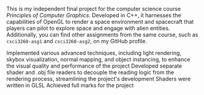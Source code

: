 
This is my independent final project for the computer science course *Principles of Computer Graphics*. Developed in
C++, it harnesses the capabilities of OpenGL to render a space environment and spacecraft that players can pilot to
explore space and engage with alien entities. Additionally, you can find other assignments from the same course, such as
`csci3260-asg1` and `csci3260-asg2`, on my GitHub profile.

<ULItem>
    Implemented various advanced techniques, including light rendering, skybox visualization, normal mapping, and object
    instancing, to enhance the visual quality and performance of the project
</ULItem>
<ULItem>
    Developed separate shader and .obj file readers to decouple the reading logic from the rendering process,
    streamlining the project's development
</ULItem>
<ULItem>Shaders were written in GLSL</ULItem>
<ULItem>Achieved full marks for the project</ULItem>
